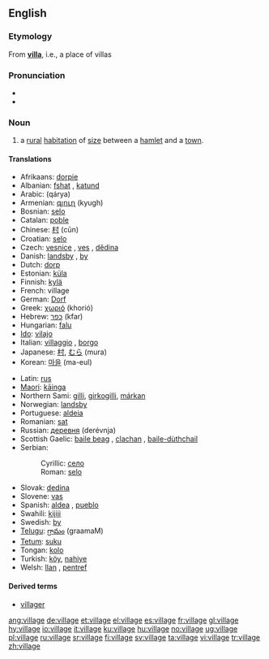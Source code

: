 ==English==

{{rank|cry|step|turning|812|village|quickly|lie|supposed}}

=== Etymology ===
From '''[[villa]]''', i.e., a place of villas

===Pronunciation===
*{{IPA|/ˈvɪlɪʤ/}}
*{{audio|en-us-village.ogg|Audio (US)}}

=== Noun ===
{{wikipedia}}
{{en-noun}}

# a [[rural]] [[habitation]] of [[size]] between a [[hamlet]] and a [[town]].

==== Translations ====
{{top}}
*Afrikaans: [[dorpie]]
*Albanian: [[fshat]] {{m}}, [[katund]] {{m}}
*Arabic: {{ARchar|[[قرية]]}} (qárya) {{f}}
*Armenian: [[գյուղ]] (kyugh)
*Bosnian: [[selo]] {{n}}
*Catalan: [[poble]] {{m}}
*Chinese: [[村]] (cūn)
*Croatian: [[selo]] {{n}}
*Czech: [[vesnice]] {{f}}, [[ves]] {{f}}, [[dědina]] {{f}}
*Danish: [[landsby]] {{c}}, [[by#Danish|by]] {{c}}
*Dutch: [[dorp]] {{n}}
*Estonian: [[küla]]
*Finnish: [[kylä]]
*French: village
*German: [[Dorf]] {{n}} 
*Greek: [[χωριό]] (khorió) {{n}}
*Hebrew: [[כפר]] (kfar) {{m}}
*Hungarian: [[falu]]
*[[Ido]]: [[vilajo]]
*Italian: [[villaggio]] {{m}}, [[borgo]] {{m}}
*Japanese: [[村]], [[むら]] (mura)
*Korean: [[마을]] (ma-eul)
{{mid}}
*Latin: [[rus]]
*[[Maori]]: [[kāinga]]
*Northern Sami: [[gilli]], [[girkogilli]], [[márkan]]
*Norwegian: [[landsby#Norwegian|landsby]]
*Portuguese: [[aldeia]] {{f}}
*Romanian: [[sat#Romanian|sat]] {{n}}
*Russian: [[деревня]] (derévnja) {{f}}
*Scottish Gaelic: [[baile beag]] {{m}}, [[clachan]] {{m}}, [[baile-dùthchail]] {{m}}
*Serbian:
*:Cyrillic: [[село]] {{n}}
*:Roman: [[selo#Serbian|selo]] {{n}}
*Slovak: [[dedina#Slovak|dedina]] {{f}}
*Slovene: [[vas]] {{f}}
*Spanish: [[aldea]] {{f}}, [[pueblo]] {{m}}
*Swahili: [[kijiji]]
*Swedish: [[by#Swedish|by]] {{c}}
*[[Telugu]]: [[గ్రామం]] (graamaM)
*[[Tetum]]: [[suku]]
*Tongan: [[kolo]]
*Turkish: [[köy]], [[nahiye]]
*Welsh: [[llan]] {{f}}, [[pentref]] {{m}}
{{bottom}}

==== Derived terms====
* [[villager]]

[[ang:village]]
[[de:village]]
[[et:village]]
[[el:village]]
[[es:village]]
[[fr:village]]
[[gl:village]]
[[hy:village]]
[[io:village]]
[[it:village]]
[[ku:village]]
[[hu:village]]
[[no:village]]
[[ug:village]]
[[pl:village]]
[[ru:village]]
[[sr:village]]
[[fi:village]]
[[sv:village]]
[[ta:village]]
[[vi:village]]
[[tr:village]]
[[zh:village]]